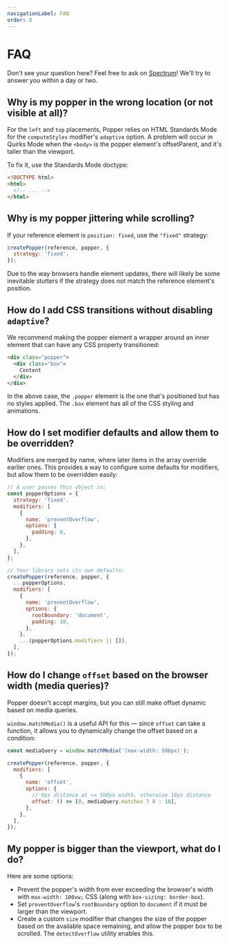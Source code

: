 ```yaml
---
navigationLabel: FAQ
order: 8
---
```


# FAQ

Don't see your question here? Feel free to ask on
[Spectrum](https://spectrum.chat/popper-js)! We'll try to answer you within a
day or two.

## Why is my popper in the wrong location (or not visible at all)?

For the `left` and `top` placements, Popper relies on HTML Standards Mode for
the `computeStyles` modifier's `adaptive` option. A problem will occur in Quirks
Mode when the `<body>` is the popper element's offsetParent, and it's taller
than the viewport.

To fix it, use the Standards Mode doctype:

```html
<!DOCTYPE html>
<html>
  <!-- ... -->
</html>
```

## Why is my popper jittering while scrolling?

If your reference element is `position: fixed`, use the `"fixed"` strategy:

```js
createPopper(reference, popper, {
  strategy: 'fixed',
});
```

Due to the way browsers handle element updates, there will likely be some
inevitable stutters if the strategy does not match the reference element's
position.

## How do I add CSS transitions without disabling `adaptive`?

We recommend making the popper element a wrapper around an inner element that
can have any CSS property transitioned:

```html
<div class="popper">
  <div class="box">
    Content
  </div>
</div>
```

In the above case, the `.popper` element is the one that's positioned but has no
styles applied. The `.box` element has all of the CSS styling and animations.

## How do I set modifier defaults and allow them to be overridden?

Modifiers are merged by name, where later items in the array override earlier
ones. This provides a way to configure some defaults for modifiers, but allow
them to be overridden easily:

```js
// A user passes this object in:
const popperOptions = {
  strategy: 'fixed',
  modifiers: [
    {
      name: 'preventOverflow',
      options: {
        padding: 0,
      },
    },
  ],
};

// Your library sets its own defaults:
createPopper(reference, popper, {
  ...popperOptions,
  modifiers: [
    {
      name: 'preventOverflow',
      options: {
        rootBoundary: 'document',
        padding: 10,
      },
    },
    ...(popperOptions.modifiers || []),
  ],
});
```

## How do I change `offset` based on the browser width (media queries)?

Popper doesn't accept margins, but you can still make offset dynamic based on
media queries.

`window.matchMedia()` is a useful API for this — since `offset` can take a
function, it allows you to dynamically change the offset based on a condition:

```js
const mediaQuery = window.matchMedia('(max-width: 500px)');

createPopper(reference, popper, {
  modifiers: [
    {
      name: 'offset',
      options: {
        // 0px distance at <= 500px width, otherwise 10px distance
        offset: () => [0, mediaQuery.matches ? 0 : 10],
      },
    },
  ],
});
```

## My popper is bigger than the viewport, what do I do?

Here are some options:

- Prevent the popper's width from ever exceeding the browser's width with
  `max-width: 100vw;` CSS (along with `box-sizing: border-box`).
- Set `preventOverflow`'s `rootBoundary` option to `document` if it must be
  larger than the viewport.
- Create a custom `size` modifier that changes the size of the popper based on
  the available space remaining, and allow the popper box to be scrolled. The
  `detectOverflow` utility enables this.

